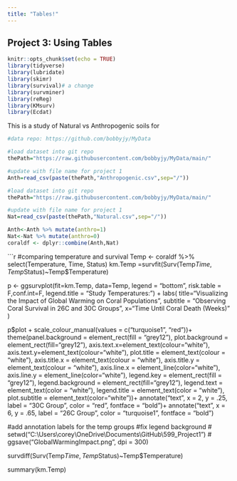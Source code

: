```yaml
---
title: "Tables!"
---
```


## Project 3: Using Tables

```r
knitr::opts_chunk$set(echo = TRUE)
library(tidyverse)
library(lubridate)
library(skimr)
library(survival)# a change
library(survminer)
library(reReg)
library(KMsurv)
library(Ecdat)
```
This is a study of Natural vs Anthropogenic soils for 

```r
#data repo: https://github.com/bobbyjy/MyData

#load dataset into git repo
thePath="https://raw.githubusercontent.com/bobbyjy/MyData/main/"

#update with file name for project 1
Anth=read_csv(paste(thePath,"Anthropogenic.csv",sep="/"))

#load dataset into git repo
thePath="https://raw.githubusercontent.com/bobbyjy/MyData/main/"

#update with file name for project 1
Nat=read_csv(paste(thePath,"Natural.csv",sep="/"))

Anth<-Anth %>% mutate(anthro=1)
Nat<-Nat %>% mutate(anthro=0)
coraldf <- dplyr::combine(Anth,Nat)

```
```r
#comparing temperature and survival
Temp <- coraldf %>% select(Temperature, Time, Status)
km.Temp =survfit(Surv(Temp$Time,Temp$Status)~Temp$Temperature)

p <- ggsurvplot(fit=km.Temp, data=Temp,
           legend = "bottom", risk.table = F,conf.int=F, legend.title = "Study Temperatures: ") +
    labs(
        title="Visualizing the Impact of Global Warming on Coral Populations",
        subtitle = "Observing Coral Survival in 26C and 30C Groups",
        x="Time Until Coral Death (Weeks)"
    ) 

p$plot + scale_colour_manual(values = c("turquoise1", "red"))+
  theme(panel.background = element_rect(fill = "grey12"),
        plot.background = element_rect(fill="grey12"),
        axis.text.x=element_text(colour="white"),
        axis.text.y=element_text(colour="white"),
        plot.title = element_text(colour = "white"),
        axis.title.x = element_text(colour = "white"),
        axis.title.y = element_text(colour = "white"),
        axis.line.x = element_line(color="white"),
        axis.line.y = element_line(color="white"),
        legend.key = element_rect(fill = "grey12"),
        legend.background = element_rect(fill="grey12"),
        legend.text = element_text(color = "white"),
        legend.title = element_text(color = "white"),
        plot.subtitle = element_text(color="white"))+
   annotate("text", x = 2, y = .25, label = "30C Group", color = "red", fontface = "bold")+
  annotate("text", x = 6, y = .65, label = "26C Group", color = "turquoise1", fontface = "bold")

#add annotation labels for the temp groups
#fix legend background
# setwd("C:\\Users\\corey\\OneDrive\\Documents\\GitHub\\599_Project1")
# ggsave("GlobalWarmingImpact.png", dpi = 300)

survdiff(Surv(Temp$Time,Temp$Status)~Temp$Temperature)

summary(km.Temp)



